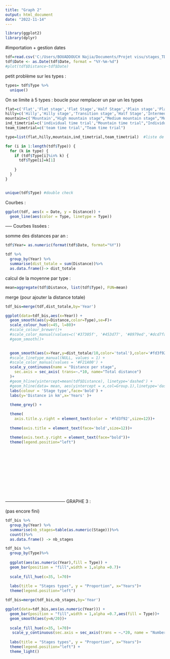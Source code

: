```yaml
---
title: "Graph 2"
output: html_document
date: "2022-11-14"
---
```


```r
library(ggplot2)
library(dplyr)
```


#importation + gestion dates

```r
tdf=read.csv('C:/Users/BOUADDOUCH Najia/Documents/Projet visu/stages_TDF.csv',sep=';')
tdf$Date <- as.Date(tdf$Date, format = "%Y-%m-%d")
#plot(tdf$Distance~tdf$Date)

```

petit problème sur les types :

```r
types= tdf$Type %>%
  unique()
```

On se limite à 5 types : boucle pour remplacer un par un les types 

```r
flat=c('Flat','Flat stage','Flat Stage','Half Stage','Plain stage','Plain stage with cobblestones',"Flat cobblestone stage" )
hilly=c('Hilly','Hilly stage','Transition stage','Half Stage','Intermediate stage')
mountain=c('Mountain',"High mountain stage","Medium mountain stage","Mountain Stage" ,"Stage with mountain(s)" ,"Mountain stage" ,"Stage with mountain")
ind_timetrial=c('individual time trial',"Mountain time trial","Individual time trial")
team_timetrial=c('team time trial',"Team time trial")

type=list(flat,hilly,mountain,ind_timetrial,team_timetrial)  #liste de vecteurs

for (i in 1:length(tdf$Type)) {
  for (k in type) {
    if (tdf$Type[i]%in% k) {
      tdf$Type[i]=k[1]
      
    }
  }
}


unique(tdf$Type) #double check
```

Courbes  :

```r
ggplot(tdf, aes(x = Date, y = Distance)) + 
  geom_line(aes(color = Type, linetype = Type))  

```

----- Courbes lissées : 

somme des distances par an :

```r
tdf$Year= as.numeric(format(tdf$Date, format="%Y"))

tdf %>%
  group_by(Year) %>%
  summarise(dist_totale = sum(Distance))%>%
  as.data.frame()-> dist_totale

```



calcul de la moyenne par type :
```r

mean=aggregate(tdf$Distance, list(tdf$Type), FUN=mean) 

```

merge (pour ajouter la distance totale)

```r
tdf_bis=merge(tdf,dist_totale,by='Year')

```


```r
ggplot(data=tdf_bis,aes(x=Year)) +
  geom_smooth(aes(y=Distance,color=Type),se=F)+
  scale_colour_hue(c=45, l=80)+
  #scale_colour_brewer()+
  #scale_color_manual(values=c('#37305f', '#453d77', '#8979ed','#dcd7fa','#f3f2fd'))+
  #geom_smooth()+
 

  geom_smooth(aes(x=Year,y=dist_totale/10,color='total'),color='#fd3f92',linetype = "dashed",se=F,size=1)+
  #scale_linetype_manual(NULL, values = 1) +
  #scale_color_manual(values = '#F21A00') +
  scale_y_continuous(name = "Distance per stage",
    sec.axis = sec_axis( trans=~.*10, name="Total distance")
  )+
  #geom_hline(yintercept=mean(tdf$Distance), linetype='dashed') +
  #geom_hline(data= mean, aes(yintercept = x,col=Group.1),linetype='dashed',size=0.0001) +
  labs(colour = 'Stage type',face='bold') + 
  labs(y='Distance in km',x='Years' )+ 
  
  theme_grey() +

  theme(
    axis.title.y.right = element_text(color = '#fd3f92',size=12))+
  
  theme(axis.title = element_text(face='bold',size=12))+

  theme(axis.text.y.right = element_text(face="bold"))+
  theme(legend.position="left")

      
  







  
```




----------------------------------------- GRAPHE 3  : 

(pas encore fini)

```r
tdf_bis %>%
  group_by(Year) %>%
  summarise(nb_stages=table(as.numeric(Stage)))%>%
  count()%>%
  as.data.frame() -> nb_stages
```


```r

tdf_bis %>%
  group_by(Type)%>%
  
  ggplot(aes(as.numeric(Year),fill = Type)) +
  geom_bar(position = "fill",width = 1,alpha =0.7)+
  
  scale_fill_hue(c=35, l=70)+
  
  labs(title = "Stages types", y = "Proportion", x="Years")+
  theme(legend.position="left")

```


```r
tdf_bis=merge(tdf_bis,nb_stages,by='Year')
```

```r
ggplot(data=tdf_bis,aes(as.numeric(Year))) +
  geom_bar(position = "fill",width = 1,alpha =0.7,aes(fill = Type))+
  geom_smooth(aes(y=n/20))+
  
  scale_fill_hue(c=35, l=70)+
   scale_y_continuous(sec.axis = sec_axis(trans = ~.*20, name = "Number of stages"))
  
  labs(title = "Stages types", y = "Proportion", x="Years")+
  theme(legend.position="left") + 
  theme_light()
  
```


